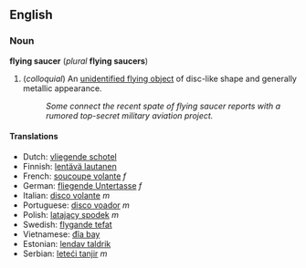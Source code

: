 ==English==
===Noun===
'''flying saucer''' (''plural'' '''flying saucers''')

#(''colloquial'') An [[unidentified flying object]] of disc-like shape and generally metallic appearance.
#: ''Some connect the recent spate of flying saucer reports with a rumored top-secret military aviation project.''

====Translations====
*Dutch: [[vliegende schotel]]
*Finnish: [[lentävä lautanen]]
*French: [[soucoupe volante]] ''f''
*German: [[fliegende Untertasse]] ''f''
*Italian: [[disco volante]] ''m''
*Portuguese: [[disco voador]] ''m''
*Polish: [[latający spodek]] ''m''
*Swedish: [[flygande tefat]]
*Vietnamese: [[đĩa bay]]
*Estonian: [[lendav taldrik]]
*Serbian: [[leteći tanjir]] ''m''